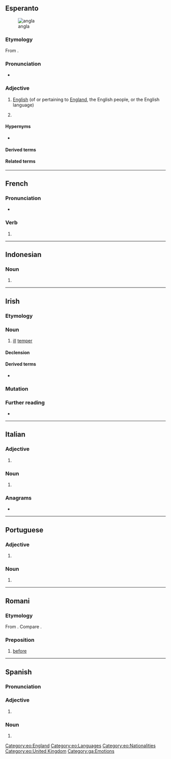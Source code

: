{{also|Angla|anglá|angļa}}
==Esperanto==
[[Image:Flag of England.svg|thumb|angla {{l|eo|flago}}]]

===Etymology===
From {{af|eo|anglo|t1=an English person|-a}}.

===Pronunciation===
* {{audio|eo|LL-Q143 (epo)-Lepticed7-angla.wav|Audio}}

===Adjective===
{{eo-head}}

# [[English]] (of or pertaining to [[England]], the English people, or the English language)
# {{qualifier|la angla}} {{clipping of|eo|la angla [[lingvo]]||the English language}}

====Hypernyms====
* {{l|eo|brita|t=[[British]]}}

====Derived terms====
{{der3
|eo|{{l|eo|angla lingvo|t=English language}}
|{{l|eo|anglalingvano}}, {{l|eo|anglaparolanto|t=an English speaker, Anglophone}}
|{{l|eo|anglaparola}}, {{l|eo|anglaparolanta|t=English-speaking}}
}}

====Related terms====
{{rel3
|eo|{{l|eo|angle|pos=adv|t=in English}}
|{{l|eo|angligi|t=to translate into English; to anglicize}}
|{{l|eo|Anglio|t=England}}
|{{l|eo|anglismo|t=anglicism}}
|{{l|eo|elangligi|t=to translate from English into Esperanto}}
}}

{{eo GCSE|4}}

[[Category:eo:England]]
[[Category:eo:Languages]]
[[Category:eo:Nationalities]]
[[Category:eo:United Kingdom]]

----

==French==

===Pronunciation===
* {{homophones|fr|anglas|anglât}}

===Verb===
{{head|fr|verb form}}

# {{inflection of|fr|angler||3|s|past historic}}

----

==Indonesian==

===Noun===
{{id-noun|head=|pl=-}}

# {{short for|id|angkatan laut|t=|nocap=1}}

----
==Irish==

===Etymology===
{{rfe|ga}}

===Noun===
{{ga-noun|m|~|-}}

# [[ill]] [[temper]]

====Declension====
{{ga-decl-m3-nopl|a|ngla}}

====Derived terms====
* {{l|ga|anglán|g=m|t=ill-tempered, quarrelsome, person}}

===Mutation===
{{ga-mut}}

===Further reading===
* {{R:ga:Ó Dónaill}}

[[Category:ga:Emotions]]

----

==Italian==

===Adjective===
{{head|it|adjective form|g=f-s}}

# {{adj form of|it|anglo||f|s}}

===Noun===
{{it-noun|f|m=anglo}}

# {{female equivalent of|it|anglo}}

===Anagrams===
* {{anagrams|it|a=aagln|lagna}}

----

==Portuguese==

===Adjective===
{{head|pt|adjective form|g=f-s}}

# {{adj form of|pt|anglo||f|s}}

===Noun===
{{pt-noun|f}}

# {{female equivalent of|pt|anglo}}

----

==Romani==

===Etymology===
From {{der|rom|sa|अग्र|t=ahead, before, in front}}. Compare {{cog|hi|आगे|t=ahead}}.

===Preposition===
{{head|rom|preposition}}

# [[before]]

----

==Spanish==

===Pronunciation===
{{es-IPA}}

===Adjective===
{{head|es|adjective form|g=f-s}}

# {{adj form of|es|anglo||f|s}}

===Noun===
{{es-noun|f|m=anglo}}

# {{female equivalent of|es|anglo}}